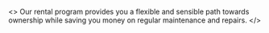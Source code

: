 <>
  Our rental program provides you a flexible and sensible path towards ownership
  while saving you money on regular maintenance and repairs.
</>
